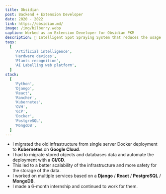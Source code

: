 ```yaml
---
title: Obsidian
post: Backend + Extension Developer
date: 2020 - 2022
link: https://obsidian.md/
image: /img/bilberry.webp
caption: Worked as an Extension Developer for Obsidian PKM
description: 🌿 Intelligent Spot Spraying System that reduces the usage of herbicide by more than 80% while protecting the environment and lowering the costs for farmers dramatically.
tags:
  [
    'Artificial intelligence',
    'Hardware devices',
    'Plants recognition',
    'AI Labelling web platform',
  ]
stack:
  [
    'Python',
    'Django',
    'React',
    'Rancher',
    'Kubernetes',
    'OVH',
    'GCP',
    'Docker',
    'PostgreSQL',
    'MongoDB',
  ]
---
```


- I migrated the old infrastructure from single server Docker deployment to **Kubernetes** on **Google Cloud**.
- I had to migrate stored objects and databases data and automate the deployment with a **CI/CD**.
- This led to a better scalability of the infrastructure and more safety for the storage of the data.
- I worked on multiple services based on a **Django** / **React** / **PostgreSQL** / **MongoDB**.
- I made a 6-month internship and continued to work for them.
